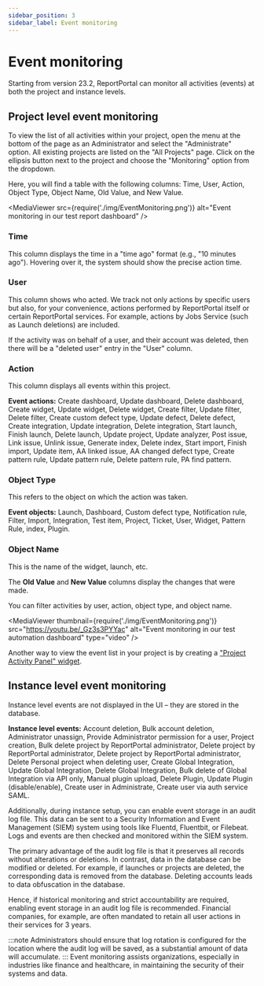 ```yaml
---
sidebar_position: 3
sidebar_label: Event monitoring
---
```


# Event monitoring

Starting from version 23.2, ReportPortal can monitor all activities (events) at both the project and instance levels.

## Project level event monitoring

To view the list of all activities within your project, open the menu at the bottom of the page as an Administrator and select the "Administrate" option. All existing projects are listed on the "All Projects" page. Click on the ellipsis button next to the project and choose the "Monitoring" option from the dropdown.

Here, you will find a table with the following columns: Time, User, Action, Object Type, Object Name, Old Value, and New Value.

<MediaViewer src={require('./img/EventMonitoring.png')} alt="Event monitoring in our test report dashboard" />

### Time

This column displays the time in a "time ago" format (e.g., "10 minutes ago"). Hovering over it, the system should show the precise action time.

### User

This column shows who acted. We track not only actions by specific users but also, for your convenience, actions performed by ReportPortal itself or certain ReportPortal services. For example, actions by Jobs Service (such as Launch deletions) are included.

If the activity was on behalf of a user, and their account was deleted, then there will be a "deleted user" entry in the "User" column.

### Action

This column displays all events within this project.

**Event actions:** Create dashboard, Update dashboard, Delete dashboard, Create widget, Update widget, Delete widget, Create filter, Update filter, Delete filter, Create custom defect type, Update defect, Delete defect, Create integration, Update integration, Delete integration, Start launch, Finish launch, Delete launch, Update project, Update analyzer, Post issue, Link issue, Unlink issue, Generate index, Delete index, Start import, Finish import, Update item, AA linked issue, AA changed defect type, Create pattern rule, Update pattern rule, Delete pattern rule, PA find pattern.

### Object Type

This refers to the object on which the action was taken.

**Event objects:** Launch, Dashboard, Custom defect type, Notification rule, Filter, Import, Integration, Test item, Project, Ticket, User, Widget, Pattern Rule, index, Plugin.

### Object Name

This is the name of the widget, launch, etc.

The **Old Value** and **New Value** columns display the changes that were made.

You can filter activities by user, action, object type, and object name.

<MediaViewer thumbnail={require('./img/EventMonitoring.png')} src="https://youtu.be/_Gz3s3PYYac" alt="Event monitoring in our test automation dashboard" type="video" />

Another way to view the event list in your project is by creating a ["Project Activity Panel" widget](/dashboards-and-widgets/ProjectActivityPanel).

## Instance level event monitoring

Instance level events are not displayed in the UI – they are stored in the database.

**Instance level events:** Account deletion, Bulk account deletion, Administrator unassign, Provide Administrator permission for a user, Project creation, Bulk delete project by ReportPortal administrator, Delete project by ReportPortal administrator, Delete project by ReportPortal administrator, Delete Personal project when deleting user, Create Global Integration, Update Global Integration, Delete Global Integration, Bulk delete of Global Integration via API only, Manual plugin upload, Delete Plugin, Update Plugin (disable/enable), Create user in Administrate, Create user via auth service SAML.

Additionally, during instance setup, you can enable event storage in an audit log file. This data can be sent to a Security Information and Event Management (SIEM) system using tools like Fluentd, Fluentbit, or Filebeat. Logs and events are then checked and monitored within the SIEM system.

The primary advantage of the audit log file is that it preserves all records without alterations or deletions. In contrast, data in the database can be modified or deleted. For example, if launches or projects are deleted, the corresponding data is removed from the database. Deleting accounts leads to data obfuscation in the database.

Hence, if historical monitoring and strict accountability are required, enabling event storage in an audit log file is recommended. Financial companies, for example, are often mandated to retain all user actions in their services for 3 years.

:::note
Administrators should ensure that log rotation is configured for the location where the audit log will be saved, as a substantial amount of data will accumulate.
:::
Event monitoring assists organizations, especially in industries like finance and healthcare, in maintaining the security of their systems and data.

